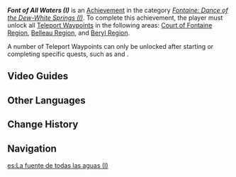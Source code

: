{{Achievement Infobox
|id           = 80253
|order id     = 233
|category     = Fontaine: Dance of the Dew-White Springs (I)
|description  = Unlock all [[Teleport Waypoint]]s in the following areas in [[Fontaine]]: [[Court of Fontaine Region]], [[Belleau Region]], and [[Beryl Region]].
|requirements = 
|primogems    = 5
|topic        = Teleport Waypoints
}}
'''''Font of All Waters (I)''''' is an [[Achievement]] in the category ''[[Fontaine: Dance of the Dew-White Springs (I)]]''. To complete this achievement, the player must unlock all [[Teleport Waypoint]]s in the following areas: [[Court of Fontaine Region]], [[Belleau Region]], and [[Beryl Region]].

A number of Teleport Waypoints can only be unlocked after starting or completing specific quests, such as {{Quest|Unfinished Comedy}} and {{Quest|Ann of the Narzissenkreuz}}.{{Verify|Which other quests?}}

==Video Guides==
{{EVT
|video1   = https://youtu.be/pXI4djZf8xM
|caption1 = Achievement: Font of All Waters (I)
}}

==Other Languages==
{{Other Languages
|en      = Font of All Waters (I)
|zhs     = 行汲众水的泉源・其一
|zhs_rm  = Xíngjí Zhòngshuǐ de Quányuán - Qí Yī
|zht     = 行汲眾水的泉源・其一
|zht_rm  = Xíngjí Zhòngshuǐ de Quányuán - Qí Yī
|zh_tl   = 
|ja      = あらゆる水に行き渡る源泉・1
|ja_rm   = Arayuru Mizu ni Ikiwataru Gensen - Ichi
|ja_tl   = 
|ko      = 모든 물의 원천・첫 번째
|ko_rm   = Modeun Mul-ui Woncheon - Cheot Beonjjae
|ko_tl   = Source of All Waters - First
|es      = La fuente de todas las aguas (I)
|es_tl   = The Source of All Waters (I)
|fr      = Source de toutes les eaux (1)
|fr_tl   = Font of All Waters (1)
|ru      = Всех вод источник I
|ru_tl   = Source of All Waters I
|th      = น้ำพุแห่งสายน้ำทั้งปวง I
|th_rm   = 
|th_tl   = 
|vi      = Ngọn Nguồn Của Muôn Dòng Nước I
|vi_tl   = 
|de      = Quelle allen Wassers I
|de_tl   = Source of All Waters I
|id      = Mata Air Segala Penjuru (I)
|id_tl   = Water Spring of All Directions (I)
|pt      = Fonte de Todas as Águas I
|pt_tl   = 
|tr      = Tüm Suların Kaynağı (I)
|tr_tl   = Source of All Waters (I)
|it      = Fonte di tutte le acque (I)
|it_tl   = Source of All Waters (I)
}}

==Change History==
{{Change History|4.0}}

==Navigation==
{{Achievement Navbox}}

[[es:La fuente de todas las aguas (I)]]